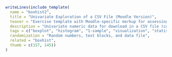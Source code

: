 ```r
writeLines(include_template(
  name = "boxhist2",
  title = "Univariate Exploration of a CSV File (Moodle Version)",
  teaser = "Exercise template with Moodle-specific markup for assessing the interpretation of exploratory statistics (quantiles) and graphics (boxplot and histogram) based on a randomly-generated CSV file.",
  description = "Univariate numeric data for download in a CSV file (comma-separated values) need to be assessed using quantiles (three numeric items) and exploratory graphics (three single-choice items). Data are drawn randomly from a suitable data-generating process so that the single-choice items are either about correct or clearly wrong. The six items are embedded into the exercise using Moodle-specific markup for somewhat improved layout.",
  tags = c("boxplot", "histogram", "1-sample", "visualization", "statistics"),
  randomization = "Random numbers, text blocks, and data file",
  related = "boxhist",
  thumb = c(157, 145))
)
```
